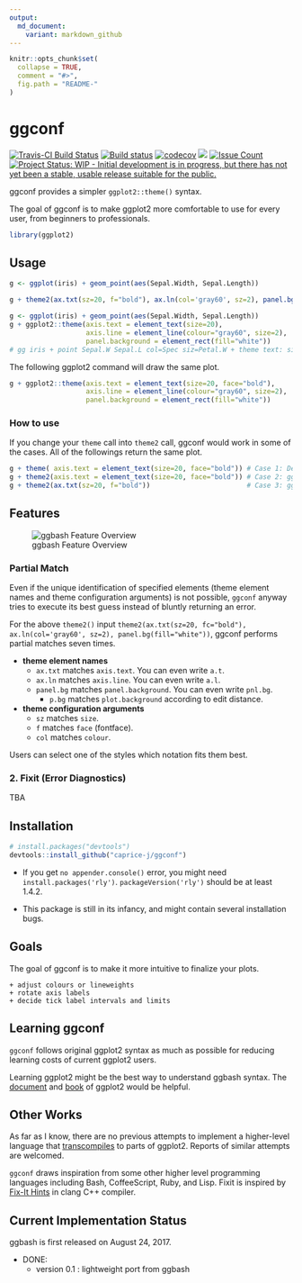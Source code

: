 ```yaml
---
output:
  md_document:
    variant: markdown_github
---
```


<!-- README.md is generated from README.Rmd. Please edit that file -->

```r
knitr::opts_chunk$set(
  collapse = TRUE,
  comment = "#>",
  fig.path = "README-"
)
```

# ggconf

[![Travis-CI Build Status](https://travis-ci.org/caprice-j/ggconf.svg?branch=master)](https://travis-ci.org/caprice-j/ggconf)
[![Build status](https://ci.appveyor.com/api/projects/status/vfia7i1hfowhpqhs?svg=true)](https://ci.appveyor.com/project/caprice-j/ggbash)
[![codecov](https://codecov.io/gh/caprice-j/ggbash/branch/master/graph/badge.svg)](https://codecov.io/gh/caprice-j/ggbash)
![](http://www.r-pkg.org/badges/version/ggbash)
<!-- [![Coverage Status](https://coveralls.io/repos/github/caprice-j/ggbash/badge.svg)](https://coveralls.io/github/caprice-j/ggbash) -->
[![Issue Count](https://codeclimate.com/github/caprice-j/ggbash/badges/issue_count.svg)](https://codeclimate.com/github/caprice-j/ggbash/issues)
[![Project Status: WIP - Initial development is in progress, but there has not yet been a stable, usable release suitable for the public.](http://www.repostatus.org/badges/latest/wip.svg)](http://www.repostatus.org/#wip)

ggconf provides a simpler `ggplot2::theme()` syntax.

The goal of ggconf is to make ggplot2 more comfortable to use for every user,
from beginners to professionals.

```r
library(ggplot2)
```

## Usage

```r
g <- ggplot(iris) + geom_point(aes(Sepal.Width, Sepal.Length))

g + theme2(ax.txt(sz=20, f="bold"), ax.ln(col='gray60', sz=2), panel.bg(fill="white"))
```

```r
g <- ggplot(iris) + geom_point(aes(Sepal.Width, Sepal.Length))
g + ggplot2::theme(axis.text = element_text(size=20),
                   axis.line = element_line(colour="gray60", size=2),
                   panel.background = element_rect(fill="white"))
# gg iris + point Sepal.W Sepal.L col=Spec siz=Petal.W + theme text: size=20 face="bold"
```

The following ggplot2 command will draw the same plot.

```r
g + ggplot2::theme(axis.text = element_text(size=20, face="bold"),
                   axis.line = element_line(colour="gray60", size=2),
                   panel.background = element_rect(fill="white"))
```

### How to use 

If you change your `theme` call into `theme2` call, ggconf would work in some of the cases.
All of the followings return the same plot.

```r
g + theme( axis.text = element_text(size=20, face="bold")) # Case 1: Default (52 characters)
g + theme2(axis.text = element_text(size=20, face="bold")) # Case 2: ggconf
g + theme2(ax.txt(sz=20, f="bold"))                        # Case 3: ggconf  (32 characters)
```

## Features

![ggbash Feature Overview](README-func.png)

### Partial Match

Even if the unique identification of specified elements
(theme element names and theme configuration arguments)
is not possible,
`ggconf` anyway tries to execute its best guess
instead of bluntly returning an error.

For the above `theme2()` input `theme2(ax.txt(sz=20, fc="bold"), ax.ln(col='gray60', sz=2), panel.bg(fill="white"))`,
ggconf performs partial matches seven times.

* __theme element names__
    + `ax.txt` matches `axis.text`. You can even write `a.t`.
    + `ax.ln` matches `axis.line`. You can even write `a.l`.
    + `panel.bg` matches `panel.background`. You can even write `pnl.bg`.
        + `p.bg` matches `plot.background` according to edit distance.


* __theme configuration arguments__
    + `sz` matches `size`.
    + `f` matches `face` (fontface).
    + `col` matches `colour`.

Users can select one of the styles which notation fits them best.    

### 2. Fixit (Error Diagnostics)

TBA

## Installation
```r
# install.packages("devtools")
devtools::install_github("caprice-j/ggconf")
```

+ If you get `no appender.console()` error,
you might need `install.packages('rly')`.
`packageVersion('rly')` should be at least 1.4.2.

+ This package is still in its infancy, and might contain several installation bugs.

## Goals

The goal of ggconf is to make it more intuitive to finalize your plots.

    + adjust colours or lineweights
    + rotate axis labels
    + decide tick label intervals and limits

<!--    + generate line-wrapped titles or legends -->

## Learning ggconf

`ggconf` follows original ggplot2 syntax
as much as possible for reducing learning costs of current ggplot2 users.

Learning ggplot2 might be the best way to understand ggbash syntax.
The [document](http://docs.ggplot2.org/current/) and
[book](https://github.com/hadley/ggplot2-book) of ggplot2 
would be helpful.

## Other Works

As far as I know, there are no previous attempts to implement
a higher-level language that
[transcompiles](https://en.wikipedia.org/wiki/Source-to-source_compiler) to parts of ggplot2.
Reports of similar attempts are welcomed.

<!--

About a different way to generate scatterplot matrix,
`GGally::ggpairs` does the similar work. The major differences are:

+ `GGally::ggpairs` output the scatterplot matrix in one plot,
  while `ggbash` outputs each subplot as a plot (or as a file).
+ `GGally::ggpairs` uses `ggplot2::ggsave` to save a plot with no default filename,
  while `ggbash` uses `| png ` or `| pdf` pipe chains with auto-generated filenames.

-->

`ggconf` draws inspiration from some other higher level programming
languages including Bash, CoffeeScript, Ruby, and Lisp.
Fixit is inspired by [Fix-It Hints](http://clang.llvm.org/docs/InternalsManual.html#fix-it-hints) in clang C++ compiler.

## Current Implementation Status

ggbash is first released on August 24, 2017.

+ DONE:
    + version 0.1 : lightweight port from ggbash
